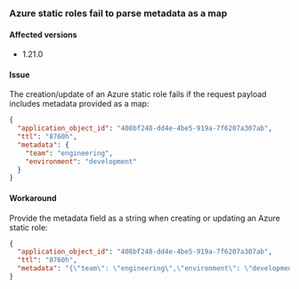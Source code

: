 ### Azure static roles fail to parse metadata as a map

#### Affected versions

- 1.21.0

#### Issue

The creation/update of an Azure static role fails if the request payload includes
metadata provided as a map:

```json
{
  "application_object_id": "408bf248-dd4e-4be5-919a-7f6207a307ab",
  "ttl": "8760h",
  "metadata": {
    "team": "engineering",
    "environment": "development"
  }
}
```

#### Workaround

Provide the metadata field as a string when creating or updating an Azure
static role:

```json
{
  "application_object_id": "408bf248-dd4e-4be5-919a-7f6207a307ab",
  "ttl": "8760h",
  "metadata": "{\"team\": \"engineering\",\"environment\": \"development\"}"
}
```
